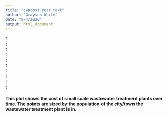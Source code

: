 ```yaml
---
title: "capcost_year_text"
author: "Grayson White"
date: "8/4/2020"
output: html_document
---
```


t    
t    
t    
t    
t    
t    
t    
t    
t    
t    

#### This plot shows the cost of small scale wastewater treatment plants over time. The points are sized by the population of the city/town the wastewater treatment plant is in.